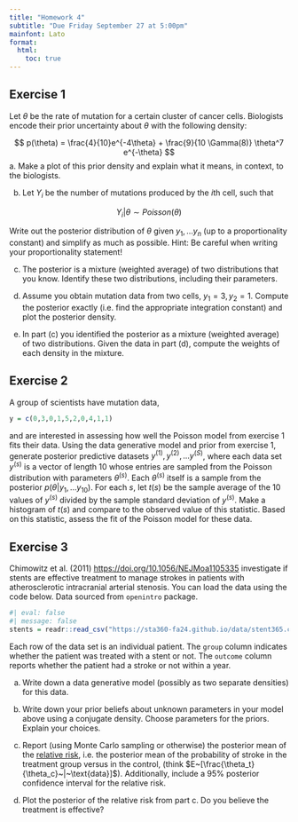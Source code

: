 ```yaml
---
title: "Homework 4"
subtitle: "Due Friday September 27 at 5:00pm"
mainfont: Lato
format: 
  html:
    toc: true
---
```



## Exercise 1

Let $\theta$ be the rate of mutation for a certain cluster of cancer cells. Biologists encode their prior uncertainty about $\theta$ with the following density:

$$
p(\theta) = \frac{4}{10}e^{-4\theta} + \frac{9}{10 \Gamma(8)} \theta^7 e^{-\theta}
$$
a. Make a plot of this prior density and explain what it means, in context, to the biologists.

b. Let $Y_i$ be the number of mutations produced by the $i$th cell, such that

$$
Y_i | \theta \sim Poisson(\theta)
$$

Write out the posterior distribution of $\theta$ given $y_1,\ldots y_n$ (up to a proportionality constant) and simplify as much as possible. Hint: Be careful when writing your proportionality statement!

c. The posterior is a mixture (weighted average) of two distributions that you know. Identify these two distributions, including their parameters.

d. Assume you obtain mutation data from two cells, $y_1 = 3, y_2 = 1$. Compute the posterior exactly (i.e. find the appropriate integration constant) and plot the posterior density. 

e. In part (c) you identified the posterior as a mixture (weighted average) of two distributions. Given the data in part (d), compute the weights of each density in the mixture.

## Exercise 2

A group of scientists have mutation data, 

```r
y = c(0,3,0,1,5,2,0,4,1,1)
```

and are interested in assessing how well the Poisson model from exercise 1 fits their data. Using the data generative model and prior from exercise 1, generate posterior predictive datasets $y^{(1)}, y^{(2)}, \ldots y^{(S)}$, where each data set $y^{(s)}$ is a vector of length 10 whose entries are sampled from the Poisson distribution with parameters $\theta^{(s)}$. Each $\theta^{(s)}$ itself is a sample from the posterior $p(\theta | y_1, \ldots y_{10})$. For each $s$, let $t(s)$ be the sample average of the 10 values of $y^{(s)}$ divided by the sample standard deviation of $y^{(s)}$. Make a histogram of $t(s)$ and compare to the observed value of this statistic. Based on this statistic, assess the fit of the Poisson model for these data.


## Exercise 3

Chimowitz et al. (2011) [https://doi.org/10.1056/NEJMoa1105335](https://doi.org/10.1056/NEJMoa1105335) investigate if stents are effective treatment to manage strokes in patients with atherosclerotic intracranial arterial stenosis. You can load the data using the code below. Data sourced from `openintro` package.

```r
#| eval: false
#| message: false
stents = readr::read_csv("https://sta360-fa24.github.io/data/stent365.csv")
```

Each row of the data set is an individual patient. The `group` column indicates whether the patient was treated with a stent or not. The `outcome` column reports whether the patient had a stroke or not within a year.

a. Write down a data generative model (possibly as two separate densities) for this data.

b. Write down your prior beliefs about unknown parameters in your model above using a conjugate density. Choose parameters for the priors. Explain your choices.

c. Report (using Monte Carlo sampling or otherwise) the posterior mean of the [relative risk](https://en.wikipedia.org/wiki/Relative_risk), i.e. the posterior mean of the probability of stroke in the treatment group versus in the control, (think $E~[\frac{\theta_t}{\theta_c}~|~\text{data}]$). Additionally, include a 95% posterior confidence interval for the relative risk.

d. Plot the posterior of the relative risk from part c. Do you believe the treatment is effective?
